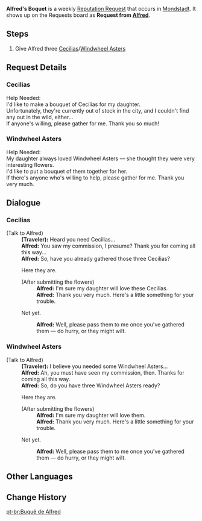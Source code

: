{{Quest Infobox
|id            = 70707: 70708
|image         = NPC Alfred Thumb.png
|type          = Request
|region        = Mondstadt
|description   = [[Alfred]] from [[Mondstadt]] needs three [[Cecilia]]s.
|startLocation = [[Mondstadt (City)|Mondstadt]], [[Mondstadt]]
|characters    = Alfred; Traveler
|rep           = Mondstadt
|mora          = 20,000
}}
'''Alfred's Boquet''' is a weekly [[Reputation Request]] that occurs in [[Mondstadt]]. It shows up on the Requests board as '''Request from [[Alfred]]'''.

==Steps==
# Give Alfred three [[Cecilia]]s/[[Windwheel Aster]]s

==Request Details==
===Cecilias===
Help Needed:<br />
I'd like to make a bouquet of Cecilias for my daughter.<br />
Unfortunately, they're currently out of stock in the city, and I couldn't find any out in the wild, either...<br />
If anyone's willing, please gather {{Color|buzzword|three Cecilias}} for me. Thank you so much!

===Windwheel Asters===
Help Needed:<br />
My daughter always loved Windwheel Asters &mdash; she thought they were very interesting flowers.<br />
I'd like to put a bouquet of them together for her.<br />
If there's anyone who's willing to help, please gather {{Color|buzzword|three Windwheel Asters}} for me. Thank you very much.

==Dialogue==
===Cecilias===
{{Dialogue start}}
;(Talk to Alfred)
:'''(Traveler):''' Heard you need Cecilias...
:'''Alfred:''' You saw my commission, I presume? Thank you for coming all this way...
:'''Alfred:''' So, have you already gathered those three Cecilias?
:{{DIcon|Quest}} Here they are.
:;(After submitting the flowers)
::'''Alfred:''' I'm sure my daughter will love these Cecilias.
::'''Alfred:''' Thank you very much. Here's a little something for your trouble.
:{{DIcon}} Not yet.
::'''Alfred:''' Well, please pass them to me once you've gathered them &mdash; do hurry, or they might wilt.
{{Dialogue end}}

===Windwheel Asters===
{{Dialogue start}}
;(Talk to Alfred)
:'''(Traveler):''' I believe you needed some Windwheel Asters...
:'''Alfred:''' Ah, you must have seen my commission, then. Thanks for coming all this way.
:'''Alfred:''' So, do you have three Windwheel Asters ready?
:{{DIcon|Quest}} Here they are.
:;(After submitting the flowers)
::'''Alfred:''' I'm sure my daughter will love them.
::'''Alfred:''' Thank you very much. Here's a little something for your trouble.
:{{DIcon}} Not yet.
::'''Alfred:''' Well, please pass them to me once you've gathered them &mdash; do hurry, or they might wilt.
{{Dialogue end}}

==Other Languages==
{{Other Languages
|en      = Alfred's Bouquet
|zhs     = 阿尔弗雷德的花束
|zhs_rm  = Ā'ěrfúléidé de Huāshù
|zht     = 阿爾弗雷德的花束
|zht_rm  = Ā'ěrfúléidé de Huāshù
|zh_tl   = Alfred's Bouquet
|ja      = アルフレッドの花束
|ja_rm   = Arufureddo no Hanataba
|ja_tl   = Alfred's Bouquet
|ko      = 알프레드의 꽃다발
|ko_rm   = Alpeuredeu-ui Kkotdabal
|ko_tl   = Alfred's Bouquet
|es      = Las flores de Alfred
|es_tl   = Alfred's Flowers
|fr      = Le bouquet d'Alfred
|fr_tl   = Alfred's Bouquet
|ru      = Букет Альфреда
|ru_tl   = Alfred's Bouquet
|th      = ช่อดอกไม้ของ Alfred
|th_rm   = Cho Dokmai khong Alfred
|th_tl   = Alfred's Bouquet
|vi      = Bó hoa của Alfred
|vi_tl   = Alfred's Bouquet
|de      = Alfreds Blumenstrauß
|de_tl   = Alfred's Bouquet
|id      = Buket Alfred
|id_tl   = Alfred's Bouquet
|pt      = Buquê de Alfred
|pt_tl   = Alfred's Bouquet
}}

==Change History==
{{Change History|1.1}}

[[pt-br:Buquê de Alfred]]